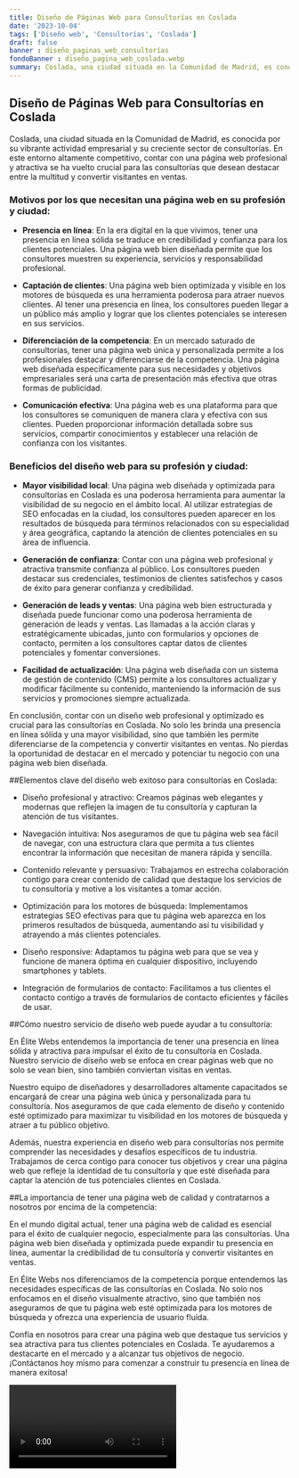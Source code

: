 ```yaml
---
title: Diseño de Páginas Web para Consultorías en Coslada
date: '2023-10-04'
tags: ['Diseño web', 'Consultorías', 'Coslada']
draft: false
banner : diseño_paginas_web_consultorías
fondoBanner : diseño_pagina_web_coslada.webp
summary: Coslada, una ciudad situada en la Comunidad de Madrid, es conocida por su vibrante actividad empresarial y su creciente sector de consultorías. En este entorno altamente competitivo, contar con una página web profesional y atractiva se ha vuelto crucial para las consultorías que desean destacar entre la multitud y convertir visitantes en ventas.
---
```


## Diseño de Páginas Web para Consultorías en Coslada

Coslada, una ciudad situada en la Comunidad de Madrid, es conocida por su vibrante actividad empresarial y su creciente sector de consultorías. En este entorno altamente competitivo, contar con una página web profesional y atractiva se ha vuelto crucial para las consultorías que desean destacar entre la multitud y convertir visitantes en ventas.

### Motivos por los que necesitan una página web en su profesión y ciudad:

- **Presencia en línea**: En la era digital en la que vivimos, tener una presencia en línea sólida se traduce en credibilidad y confianza para los clientes potenciales. Una página web bien diseñada permite que los consultores muestren su experiencia, servicios y responsabilidad profesional.

- **Captación de clientes**: Una página web bien optimizada y visible en los motores de búsqueda es una herramienta poderosa para atraer nuevos clientes. Al tener una presencia en línea, los consultores pueden llegar a un público más amplio y lograr que los clientes potenciales se interesen en sus servicios.

- **Diferenciación de la competencia**: En un mercado saturado de consultorías, tener una página web única y personalizada permite a los profesionales destacar y diferenciarse de la competencia. Una página web diseñada específicamente para sus necesidades y objetivos empresariales será una carta de presentación más efectiva que otras formas de publicidad.

- **Comunicación efectiva**: Una página web es una plataforma para que los consultores se comuniquen de manera clara y efectiva con sus clientes. Pueden proporcionar información detallada sobre sus servicios, compartir conocimientos y establecer una relación de confianza con los visitantes.

### Beneficios del diseño web para su profesión y ciudad:

- **Mayor visibilidad local**: Una página web diseñada y optimizada para consultorías en Coslada es una poderosa herramienta para aumentar la visibilidad de su negocio en el ámbito local. Al utilizar estrategias de SEO enfocadas en la ciudad, los consultores pueden aparecer en los resultados de búsqueda para términos relacionados con su especialidad y área geográfica, captando la atención de clientes potenciales en su área de influencia.

- **Generación de confianza**: Contar con una página web profesional y atractiva transmite confianza al público. Los consultores pueden destacar sus credenciales, testimonios de clientes satisfechos y casos de éxito para generar confianza y credibilidad.

- **Generación de leads y ventas**: Una página web bien estructurada y diseñada puede funcionar como una poderosa herramienta de generación de leads y ventas. Las llamadas a la acción claras y estratégicamente ubicadas, junto con formularios y opciones de contacto, permiten a los consultores captar datos de clientes potenciales y fomentar conversiones.

- **Facilidad de actualización**: Una página web diseñada con un sistema de gestión de contenido (CMS) permite a los consultores actualizar y modificar fácilmente su contenido, manteniendo la información de sus servicios y promociones siempre actualizada.

En conclusión, contar con un diseño web profesional y optimizado es crucial para las consultorías en Coslada. No solo les brinda una presencia en línea sólida y una mayor visibilidad, sino que también les permite diferenciarse de la competencia y convertir visitantes en ventas. No pierdas la oportunidad de destacar en el mercado y potenciar tu negocio con una página web bien diseñada.

<GifSeo />

<Cta />

##Elementos clave del diseño web exitoso para consultorías en Coslada:

- Diseño profesional y atractivo: Creamos páginas web elegantes y modernas que reflejen la imagen de tu consultoría y capturan la atención de tus visitantes.

- Navegación intuitiva: Nos aseguramos de que tu página web sea fácil de navegar, con una estructura clara que permita a tus clientes encontrar la información que necesitan de manera rápida y sencilla.

- Contenido relevante y persuasivo: Trabajamos en estrecha colaboración contigo para crear contenido de calidad que destaque los servicios de tu consultoría y motive a los visitantes a tomar acción.

- Optimización para los motores de búsqueda: Implementamos estrategias SEO efectivas para que tu página web aparezca en los primeros resultados de búsqueda, aumentando así tu visibilidad y atrayendo a más clientes potenciales.

- Diseño responsive: Adaptamos tu página web para que se vea y funcione de manera óptima en cualquier dispositivo, incluyendo smartphones y tablets.

- Integración de formularios de contacto: Facilitamos a tus clientes el contacto contigo a través de formularios de contacto eficientes y fáciles de usar.

##Cómo nuestro servicio de diseño web puede ayudar a tu consultoría:

En Élite Webs entendemos la importancia de tener una presencia en línea sólida y atractiva para impulsar el éxito de tu consultoría en Coslada. Nuestro servicio de diseño web se enfoca en crear páginas web que no solo se vean bien, sino también conviertan visitas en ventas.

Nuestro equipo de diseñadores y desarrolladores altamente capacitados se encargará de crear una página web única y personalizada para tu consultoría. Nos aseguramos de que cada elemento de diseño y contenido esté optimizado para maximizar tu visibilidad en los motores de búsqueda y atraer a tu público objetivo.

Además, nuestra experiencia en diseño web para consultorías nos permite comprender las necesidades y desafíos específicos de tu industria. Trabajamos de cerca contigo para conocer tus objetivos y crear una página web que refleje la identidad de tu consultoría y que esté diseñada para captar la atención de tus potenciales clientes en Coslada.

##La importancia de tener una página web de calidad y contratarnos a nosotros por encima de la competencia:

En el mundo digital actual, tener una página web de calidad es esencial para el éxito de cualquier negocio, especialmente para las consultorías. Una página web bien diseñada y optimizada puede expandir tu presencia en línea, aumentar la credibilidad de tu consultoría y convertir visitantes en ventas.

En Élite Webs nos diferenciamos de la competencia porque entendemos las necesidades específicas de las consultorías en Coslada. No solo nos enfocamos en el diseño visualmente atractivo, sino que también nos aseguramos de que tu página web esté optimizada para los motores de búsqueda y ofrezca una experiencia de usuario fluida.

Confía en nosotros para crear una página web que destaque tus servicios y sea atractiva para tus clientes potenciales en Coslada. Te ayudaremos a destacarte en el mercado y a alcanzar tus objetivos de negocio. ¡Contáctanos hoy mismo para comenzar a construir tu presencia en línea de manera exitosa!

<Video />

<CtaBot job='Consultorías' city='Coslada'/>

<Gmaps query='Coslada+españa+maps' />